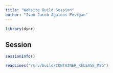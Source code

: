 ```yaml
---
title: "Website Build Session"
author: "Ivan Jacob Agaloos Pesigan"
---
```


```r
library(dynr)
```

## Session

```r
sessionInfo()
```

```r
readLines("/srv/build/CONTAINER_RELEASE_MSG")
```

